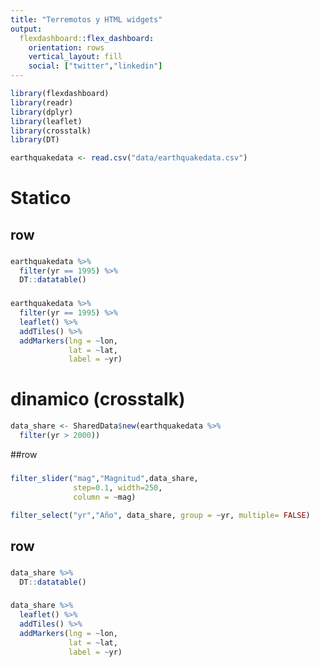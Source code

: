 ```yaml
---
title: "Terremotos y HTML widgets"
output: 
  flexdashboard::flex_dashboard:
    orientation: rows
    vertical_layout: fill
    social: ["twitter","linkedin"]
---
```


```r
library(flexdashboard)
library(readr)
library(dplyr)
library(leaflet)
library(crosstalk)
library(DT)
```

```r
earthquakedata <- read.csv("data/earthquakedata.csv")
```

# Statico {data-icon=fa-chalkboard}

## row

### 

```r
earthquakedata %>%
  filter(yr == 1995) %>%
  DT::datatable()
```

### 

```r
earthquakedata %>%
  filter(yr == 1995) %>%
  leaflet() %>%
  addTiles() %>%
  addMarkers(lng = ~lon,
             lat = ~lat,
             label = ~yr)
```

# dinamico (crosstalk) {data-icon=fa-rocket}

```r
data_share <- SharedData$new(earthquakedata %>%
  filter(yr > 2000))
```

##row 

### {data-height=50}
```r
filter_slider("mag","Magnitud",data_share,
              step=0.1, width=250,
              column = ~mag)

filter_select("yr","Año", data_share, group = ~yr, multiple= FALSE)
```


## row


### 

```r
data_share %>%
  DT::datatable()
```




### 

```r
data_share %>%
  leaflet() %>%
  addTiles() %>%
  addMarkers(lng = ~lon,
             lat = ~lat,
             label = ~yr)
```

